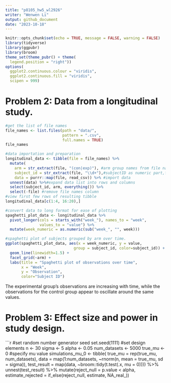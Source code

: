 ```yaml
---
title: "p8105_hw5_wl2926"
writer: "Wenwen Li"
output: github_document
date: "2023-10-18"
---
```

```r
knitr::opts_chunk$set(echo = TRUE, message = FALSE, warning = FALSE)
library(tidyverse)
library(ggpubr)
library(broom)
theme_set(theme_pubr() + theme(
  legend.position = "right"))
options(
  ggplot2.continuous.colour = "viridis",
  ggplot2.continuous.fill = "viridis",
  scipen = 999)
```

# Problem 2: Data from a longitudinal study.    

```r
#get the list of file names
file_names <- list.files(path = "data/",
                         pattern = ".csv",
                         full.names = TRUE)
file_names

```  

```r
#data importation and preparation
longitudinal_data <- tibble(file = file_names) %>%
  mutate(
    arm = str_extract(file, "(con|exp)"), #arm group names from file names
    subject_id = str_extract(file, "\\d+"),#subjectID as numeric part,file name
    data = purrr::map(file, read_csv)) %>% #import data
  unnest(data) %>%#expand data list into rows and columns
  select(subject_id, arm, everything()) %>%
  select(-file) #remove file names column
#view first few rows of resulting tibble
longitudinal_data[c(1:4, 16:20),]
```

```r
#convert data to long format for ease of plotting
spaghetti_plot_data <- longitudinal_data %>%
  pivot_longer(cols = starts_with("week_"), names_to = "week",
               values_to = "value") %>%
  mutate(week_numeric = as.numeric(sub("week_", "", week))) 

#spaghetti plot of subjects grouped by arm over time.
ggplot(spaghetti_plot_data, aes(x = week_numeric, y = value,
                              group = subject_id, color=subject_id)) +
  geom_line(linewidth=1.5) +
  facet_grid(~arm) +
  labs(title = "Spaghetti plot of observations over time",
       x = "Week",
       y = "Observation",
       color="Subject ID")

```
The experimental group's observations are increasing with time, while the observations for the control group appear to oscillate around the same values. 

# Problem 3: Effect size and power in study design. 
```r
#set random number generator seed
set.seed(1111)
#set design elements
n <- 30
sigma <- 5
alpha <- 0.05
num_datasets <- 5000
true_mu <- 0  #specify mu value
simulations_mu_0 <- tibble(
  true_mu = rep(true_mu, num_datasets),
  data = map(1:num_datasets, ~rnorm(n, mean = true_mu, sd = sigma)),
  test_result = map(data, ~broom::tidy(t.test(.x, mu = 0)))) %>%
  unnest(test_result) %>%
  mutate(reject_null = p.value < alpha,
         estimate_rejected = if_else(reject_null, estimate, NA_real_))